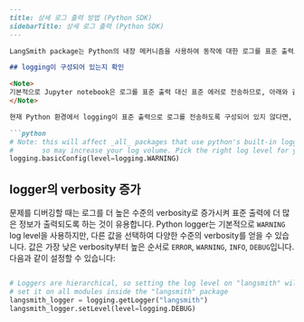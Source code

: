 ```markdown
---
title: 상세 로그 출력 방법 (Python SDK)
sidebarTitle: 상세 로그 출력 (Python SDK)
---

LangSmith package는 Python의 내장 메커니즘을 사용하여 동작에 대한 로그를 표준 출력으로 출력합니다.

## logging이 구성되어 있는지 확인

<Note>
기본적으로 Jupyter notebook은 로그를 표준 출력 대신 표준 에러로 전송하므로, 아래와 같이 logging을 구성하지 않으면 notebook cell 출력에 로그가 표시되지 않습니다.
</Note>

현재 Python 환경에서 logging이 표준 출력으로 로그를 전송하도록 구성되어 있지 않다면, 다음과 같이 명시적으로 활성화해야 합니다:

```python
# Note: this will affect _all_ packages that use python's built-in logging mechanism,
#       so may increase your log volume. Pick the right log level for your use case.
logging.basicConfig(level=logging.WARNING)
```

## logger의 verbosity 증가

문제를 디버깅할 때는 로그를 더 높은 수준의 verbosity로 증가시켜 표준 출력에 더 많은 정보가 출력되도록 하는 것이 유용합니다. Python logger는 기본적으로 `WARNING` log level을 사용하지만, 다른 값을 선택하여 다양한 수준의 verbosity를 얻을 수 있습니다. 값은 가장 낮은 verbosity부터 높은 순서로 `ERROR`, `WARNING`, `INFO`, `DEBUG`입니다. 다음과 같이 설정할 수 있습니다:


```python

# Loggers are hierarchical, so setting the log level on "langsmith" will
# set it on all modules inside the "langsmith" package
langsmith_logger = logging.getLogger("langsmith")
langsmith_logger.setLevel(level=logging.DEBUG)
```
```